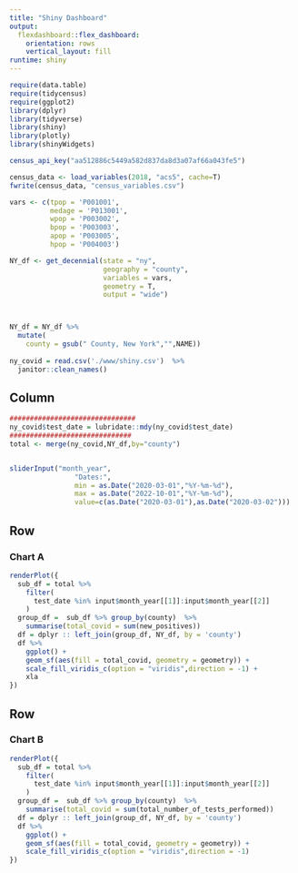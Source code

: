 ```yaml
---
title: "Shiny Dashboard"
output: 
  flexdashboard::flex_dashboard:
    orientation: rows
    vertical_layout: fill
runtime: shiny
---
```

```r
require(data.table)
require(tidycensus)
require(ggplot2)
library(dplyr)
library(tidyverse)
library(shiny)
library(plotly)
library(shinyWidgets)

```


```r

census_api_key("aa512886c5449a582d837da8d3a07af66a043fe5")

census_data <- load_variables(2018, "acs5", cache=T)
fwrite(census_data, "census_variables.csv")

vars <- c(tpop = 'P001001',
          medage = 'P013001',
          wpop = 'P003002',
          bpop = 'P003003',
          apop = 'P003005',
          hpop = 'P004003')

NY_df <- get_decennial(state = "ny", 
                       geography = "county",
                       variables = vars,
                       geometry = T,
                       output = "wide")



NY_df = NY_df %>%
  mutate(
    county = gsub(" County, New York","",NAME))
 
ny_covid = read.csv('./www/shiny.csv')  %>%
  janitor::clean_names()

```

Column {.sidebar}
-----------------------------------------------------------------------
```r
###############################
ny_covid$test_date = lubridate::mdy(ny_covid$test_date)
##############################
total <- merge(ny_covid,NY_df,by="county")   


sliderInput("month_year",
                "Dates:",
                min = as.Date("2020-03-01","%Y-%m-%d"),
                max = as.Date("2022-10-01","%Y-%m-%d"),
                value=c(as.Date("2020-03-01"),as.Date("2020-03-02")))


```

Row
-----------------------------------------------------------------------

### Chart A
```r

renderPlot({
  sub_df = total %>%
    filter(
      test_date %in% input$month_year[[1]]:input$month_year[[2]]
    )
  group_df =  sub_df %>% group_by(county)  %>%
    summarise(total_covid = sum(new_positives))
  df = dplyr :: left_join(group_df, NY_df, by = 'county')
  df %>%
    ggplot() +
    geom_sf(aes(fill = total_covid, geometry = geometry)) + 
    scale_fill_viridis_c(option = "viridis",direction = -1) +
    xla
})


```

Row {.tabset .tabset-fade }
-----------------------------------------------------------------------
### Chart B
```r

renderPlot({
  sub_df = total %>%
    filter(
      test_date %in% input$month_year[[1]]:input$month_year[[2]]
    )
  group_df =  sub_df %>% group_by(county)  %>%
    summarise(total_covid = sum(total_number_of_tests_performed))
  df = dplyr :: left_join(group_df, NY_df, by = 'county')
  df %>%
    ggplot() +
    geom_sf(aes(fill = total_covid, geometry = geometry)) + 
    scale_fill_viridis_c(option = "viridis",direction = -1) 
})


```
